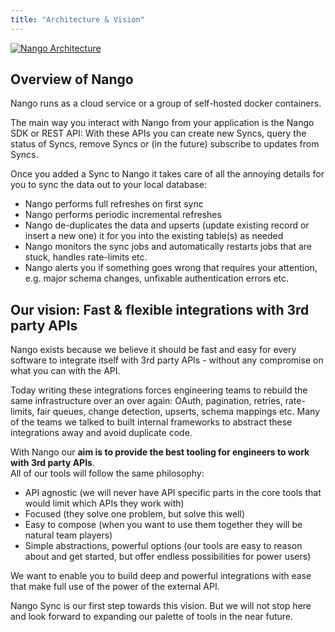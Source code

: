 ```yaml
---
title: "Architecture & Vision"
---
```


[![Nango Architecture](/images/nango-sync/nango-architecture-f2628349fef05669a7a8c59ef39a3c3f.png)](/assets/files/nango-architecture-f2628349fef05669a7a8c59ef39a3c3f.png)

## Overview of Nango[](#overview-of-nango "Direct link to Overview of Nango")

Nango runs as a cloud service or a group of self-hosted docker containers.

The main way you interact with Nango from your application is the Nango SDK or REST API: With these APIs you can create new Syncs, query the status of Syncs, remove Syncs or (in the future) subscribe to updates from Syncs.

Once you added a Sync to Nango it takes care of all the annoying details for you to sync the data out to your local database:

* Nango performs full refreshes on first sync
* Nango performs periodic incremental refreshes
* Nango de-duplicates the data and upserts (update existing record or insert a new one) it for you into the existing table(s) as needed
* Nango monitors the sync jobs and automatically restarts jobs that are stuck, handles rate-limits etc.
* Nango alerts you if something goes wrong that requires your attention, e.g. major schema changes, unfixable authentication errors etc.

## Our vision: Fast & flexible integrations with 3rd party APIs[](#our-vision-fast--flexible-integrations-with-3rd-party-apis "Direct link to Our vision: Fast & flexible integrations with 3rd party APIs")

Nango exists because we believe it should be fast and easy for every software to integrate itself with 3rd party APIs - without any compromise on what you can with the API.

Today writing these integrations forces engineering teams to rebuild the same infrastructure over an over again: OAuth, pagination, retries, rate-limits, fair queues, change detection, upserts, schema mappings etc. Many of the teams we talked to built internal frameworks to abstract these integrations away and avoid duplicate code.

With Nango our **aim is to provide the best tooling for engineers to work with 3rd party APIs**.  
All of our tools will follow the same philosophy:

* API agnostic (we will never have API specific parts in the core tools that would limit which APIs they work with)
* Focused (they solve one problem, but solve this well)
* Easy to compose (when you want to use them together they will be natural team players)
* Simple abstractions, powerful options (our tools are easy to reason about and get started, but offer endless possibilities for power users)

We want to enable you to build deep and powerful integrations with ease that make full use of the power of the external API.

Nango Sync is our first step towards this vision. But we will not stop here and look forward to expanding our palette of tools in the near future.
